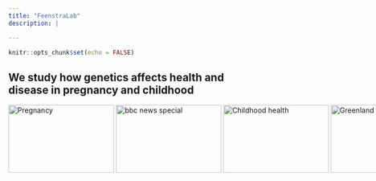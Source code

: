 ---
title: "FeenstraLab"
description: |

---
```{r setup, include=FALSE}
knitr::opts_chunk$set(echo = FALSE)
```

## We study how genetics affects health and disease in pregnancy and childhood


<style>  
body{  
background-image:url("./images/dna.jpg");  
background-size: 100%;
}  
</style>  


<div style="width: 2000px; height: 101px;">
<img src="https://cdn.pixabay.com/photo/2017/08/12/18/59/pregnant-2635034_1280.jpg" width="210" height="135" alt="Pregnancy" />
<img src="./images/dna.jpg" width="210" height="135" alt="bbc news special" />
<img src="https://cdn.pixabay.com/photo/2022/01/14/15/05/teddy-bear-6937569_1280.jpg" width="210" height="135" alt="Childhood health" />
<img src="https://cdn.pixabay.com/photo/2022/01/18/23/09/greenland-6948495_1280.jpg" width="210" height="135" alt="Greenland" />
</div>

